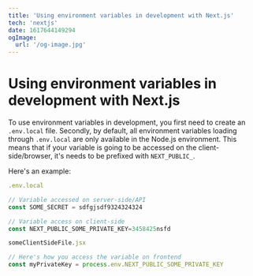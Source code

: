 ```yaml
---
title: 'Using environment variables in development with Next.js'
tech: 'nextjs'
date: 1617644149294
ogImage:
  url: '/og-image.jpg'
---
```


# Using environment variables in development with Next.js

To use environment variables in development, you first need to create an `.env.local` file. Secondly, by default,
all environment variables loading through `.env.local` are only available in the Node.js environment. This means that if your variable
is going to be accessed on the client-side/browser, it's needs to be prefixed with `NEXT_PUBLIC_`.

Here's an example:

```jsx
.env.local

// Variable accessed on server-side/API
const SOME_SECRET = sdfgjsdf9324324324

// Variable access on client-side
const NEXT_PUBLIC_SOME_PRIVATE_KEY=3458425nsfd
```

<Spacer height={10} />

```jsx
someClientSideFile.jsx

// Here's how you access the variable on frontend
const myPrivateKey = process.env.NEXT_PUBLIC_SOME_PRIVATE_KEY
```
